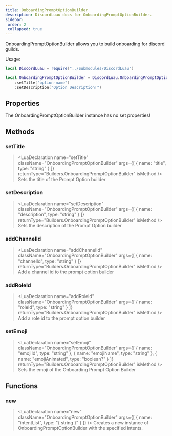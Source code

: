 ```yaml
---
title: OnboardingPromptOptionBuilder
description: DiscordLuau docs for OnboardingPromptOptionBuilder.
sidebar:
 order: 2
 collapsed: true
---
```

[//]: # (This file was automatically @generated from moonwave comments using a script. Please do not exit by hand.)
[//]: # (To actually edit documentation, make changes to the main DiscordLuau repo.)

[//]: # (----- DOCUMENT IMPORTS ----- )


[//]: # (----- DOCUMENT DESCRIPTION ----- )

OnboardingPromptOptionBuilder allows you to build onboarding for discord guilds.

Usage:
```lua
local DiscordLuau = require("../Submodules/DiscordLuau")

local OnboardingPromptOptionBuilder = DiscordLuau.OnboardingPromptOptionBuilder.new()
	:setTitle("option-name")
	:setDescription("Option Description!")
```

[//]: # (----- DOCUMENT PROPERTIES ----- )

## Properties

The OnboardingPromptOptionBuilder instance has no set properties!

[//]: # (----- DOCUMENT METHODS ----- )

## Methods

### setTitle

> <LuaDeclaration name="setTitle" className="OnboardingPromptOptionBuilder" args={[ { name: "title", type: "string" } ]} returnType="Builders.OnboardingPromptOptionBuilder" isMethod />
Sets the title of the Prompt Option builder
### setDescription

> <LuaDeclaration name="setDescription" className="OnboardingPromptOptionBuilder" args={[ { name: "description", type: "string" } ]} returnType="Builders.OnboardingPromptOptionBuilder" isMethod />
Sets the description of the Prompt Option builder
### addChannelId

> <LuaDeclaration name="addChannelId" className="OnboardingPromptOptionBuilder" args={[ { name: "channelId", type: "string" } ]} returnType="Builders.OnboardingPromptOptionBuilder" isMethod />
Add a channel id to the prompt option builder
### addRoleId

> <LuaDeclaration name="addRoleId" className="OnboardingPromptOptionBuilder" args={[ { name: "roleId", type: "string" } ]} returnType="Builders.OnboardingPromptOptionBuilder" isMethod />
Add a role id to the prompt option builder
### setEmoji

> <LuaDeclaration name="setEmoji" className="OnboardingPromptOptionBuilder" args={[ { name: "emojiId", type: "string" }, { name: "emojiName", type: "string" }, { name: "emojiAnimated", type: "boolean?" } ]} returnType="Builders.OnboardingPromptOptionBuilder" isMethod />
Sets the emoji of the Onboarding Prompt Option Builder

[//]: # (----- DOCUMENT FUNCTIONS ----- )

## Functions

### new

> <LuaDeclaration name="new" className="OnboardingPromptOptionBuilder" args={[ { name: "intentList", type: "{ string }" } ]} />
Creates a new instance of OnboardingPromptOptionBuilder with the specified intents.

